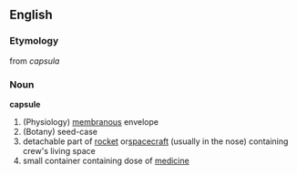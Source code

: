 ==English==
===Etymology===
from {{L.}} ''capsula''

===Noun===
'''capsule'''
#(Physiology) [[membranous]] envelope
#(Botany) seed-case
#detachable part of [[rocket]] or[[ spacecraft]] (usually in the nose) containing crew's living space
#small container containing dose of [[medicine]]